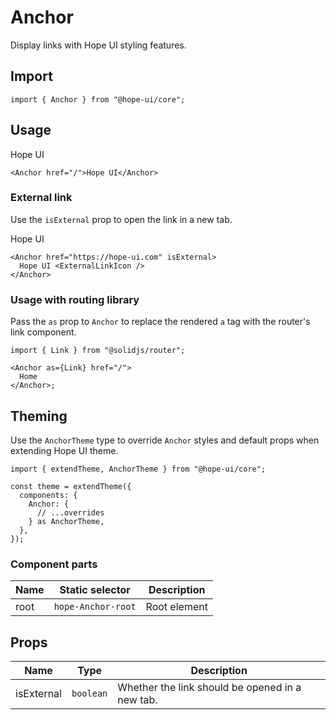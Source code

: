 

# Anchor

Display links with Hope UI styling features.

## Import

```tsx
import { Anchor } from "@hope-ui/core";
```

## Usage

<Preview>
  <Anchor href="/">Hope UI</Anchor>
</Preview>

```tsx
<Anchor href="/">Hope UI</Anchor>
```

### External link

Use the `isExternal` prop to open the link in a new tab.

<Preview>
  <Anchor href="https://hope-ui.com" isExternal>
    <span>Hope UI </span>
    <ExternalLinkIcon />
  </Anchor>
</Preview>

```tsx
<Anchor href="https://hope-ui.com" isExternal>
  Hope UI <ExternalLinkIcon />
</Anchor>
```

### Usage with routing library

Pass the `as` prop to `Anchor` to replace the rendered `a` tag with the router's link component.

```tsx
import { Link } from "@solidjs/router";

<Anchor as={Link} href="/">
  Home
</Anchor>;
```

## Theming

Use the `AnchorTheme` type to override `Anchor` styles and default props when extending Hope UI theme.

```tsx
import { extendTheme, AnchorTheme } from "@hope-ui/core";

const theme = extendTheme({
  components: {
    Anchor: {
      // ...overrides
    } as AnchorTheme,
  },
});
```

### Component parts

| Name | Static selector    | Description  |
| ---- | ------------------ | ------------ |
| root | `hope-Anchor-root` | Root element |

## Props

| Name       | Type      | Description                                     |
| ---------- | --------- | ----------------------------------------------- |
| isExternal | `boolean` | Whether the link should be opened in a new tab. |
